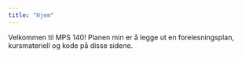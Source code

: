 ```yaml
---
title: "Hjem"
---
```


Velkommen til MPS 140!
Planen min er å legge ut en forelesningsplan, kursmateriell og kode på disse sidene. 

